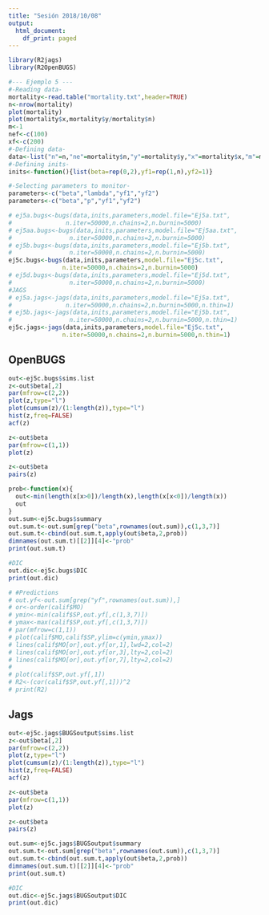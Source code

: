 ```yaml
---
title: "Sesión 2018/10/08"
output:
  html_document:
    df_print: paged
---
```


```r
library(R2jags)
library(R2OpenBUGS)
```

```r
#--- Ejemplo 5 ---
#-Reading data-
mortality<-read.table("mortality.txt",header=TRUE)
n<-nrow(mortality)
plot(mortality)
plot(mortality$x,mortality$y/mortality$n)
m<-1
nef<-c(100)
xf<-c(200)
#-Defining data-
data<-list("n"=n,"ne"=mortality$n,"y"=mortality$y,"x"=mortality$x,"m"=m,"nef"=nef,"xf"=xf)
#-Defining inits-
inits<-function(){list(beta=rep(0,2),yf1=rep(1,n),yf2=1)}

#-Selecting parameters to monitor-
parameters<-c("beta","lambda","yf1","yf2")
parameters<-c("beta","p","yf1","yf2")
```

```r
# ej5a.bugs<-bugs(data,inits,parameters,model.file="Ej5a.txt",
#               n.iter=50000,n.chains=2,n.burnin=5000)
# ej5aa.bugs<-bugs(data,inits,parameters,model.file="Ej5aa.txt",
#                n.iter=50000,n.chains=2,n.burnin=5000)
# ej5b.bugs<-bugs(data,inits,parameters,model.file="Ej5b.txt",
#                n.iter=50000,n.chains=2,n.burnin=5000)
ej5c.bugs<-bugs(data,inits,parameters,model.file="Ej5c.txt",
               n.iter=50000,n.chains=2,n.burnin=5000)
# ej5d.bugs<-bugs(data,inits,parameters,model.file="Ej5d.txt",
#                n.iter=50000,n.chains=2,n.burnin=5000)
#JAGS
# ej5a.jags<-jags(data,inits,parameters,model.file="Ej5a.txt",
#               n.iter=50000,n.chains=2,n.burnin=5000,n.thin=1)
# ej5b.jags<-jags(data,inits,parameters,model.file="Ej5b.txt",
#                n.iter=50000,n.chains=2,n.burnin=5000,n.thin=1)
ej5c.jags<-jags(data,inits,parameters,model.file="Ej5c.txt",
               n.iter=50000,n.chains=2,n.burnin=5000,n.thin=1)
```

## OpenBUGS

```r
out<-ej5c.bugs$sims.list
z<-out$beta[,2]
par(mfrow=c(2,2))
plot(z,type="l")
plot(cumsum(z)/(1:length(z)),type="l")
hist(z,freq=FALSE)
acf(z)
```

```r
z<-out$beta
par(mfrow=c(1,1))
plot(z)

z<-out$beta
pairs(z)
```

```r
prob<-function(x){
  out<-min(length(x[x>0])/length(x),length(x[x<0])/length(x))
  out
}
out.sum<-ej5c.bugs$summary
out.sum.t<-out.sum[grep("beta",rownames(out.sum)),c(1,3,7)]
out.sum.t<-cbind(out.sum.t,apply(out$beta,2,prob))
dimnames(out.sum.t)[[2]][4]<-"prob"
print(out.sum.t)

#DIC
out.dic<-ej5c.bugs$DIC
print(out.dic)
```

```r
# #Predictions
# out.yf<-out.sum[grep("yf",rownames(out.sum)),]
# or<-order(calif$MO)
# ymin<-min(calif$SP,out.yf[,c(1,3,7)])
# ymax<-max(calif$SP,out.yf[,c(1,3,7)])
# par(mfrow=c(1,1))
# plot(calif$MO,calif$SP,ylim=c(ymin,ymax))
# lines(calif$MO[or],out.yf[or,1],lwd=2,col=2)
# lines(calif$MO[or],out.yf[or,3],lty=2,col=2)
# lines(calif$MO[or],out.yf[or,7],lty=2,col=2)
# 
# plot(calif$SP,out.yf[,1])
# R2<-(cor(calif$SP,out.yf[,1]))^2
# print(R2)
```

## Jags

```r
out<-ej5c.jags$BUGSoutput$sims.list
z<-out$beta[,2]
par(mfrow=c(2,2))
plot(z,type="l")
plot(cumsum(z)/(1:length(z)),type="l")
hist(z,freq=FALSE)
acf(z)
```

```r
z<-out$beta
par(mfrow=c(1,1))
plot(z)

z<-out$beta
pairs(z)
```

```r
out.sum<-ej5c.jags$BUGSoutput$summary
out.sum.t<-out.sum[grep("beta",rownames(out.sum)),c(1,3,7)]
out.sum.t<-cbind(out.sum.t,apply(out$beta,2,prob))
dimnames(out.sum.t)[[2]][4]<-"prob"
print(out.sum.t)

#DIC
out.dic<-ej5c.jags$BUGSoutput$DIC
print(out.dic)
```
